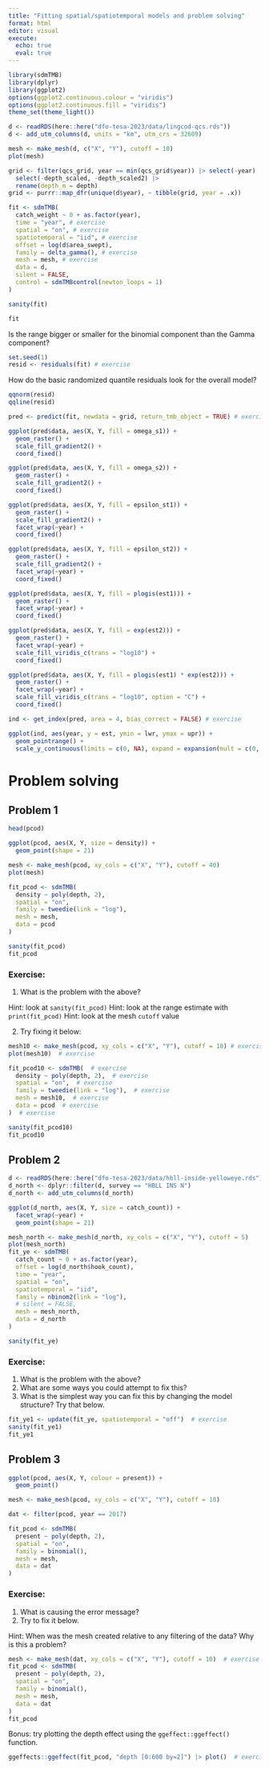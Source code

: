 ```yaml
---
title: "Fitting spatial/spatiotemporal models and problem solving"
format: html
editor: visual
execute: 
  echo: true
  eval: true
---
```


```r
library(sdmTMB)
library(dplyr)
library(ggplot2)
options(ggplot2.continuous.colour = "viridis")
options(ggplot2.continuous.fill = "viridis")
theme_set(theme_light())
```

```r
d <- readRDS(here::here("dfo-tesa-2023/data/lingcod-qcs.rds"))
d <- add_utm_columns(d, units = "km", utm_crs = 32609)
```

```r
mesh <- make_mesh(d, c("X", "Y"), cutoff = 10)
plot(mesh)
```

```r
grid <- filter(qcs_grid, year == min(qcs_grid$year)) |> select(-year) |> 
  select(-depth_scaled, -depth_scaled2) |> 
  rename(depth_m = depth)
grid <- purrr::map_dfr(unique(d$year), ~ tibble(grid, year = .x))
```

```r
fit <- sdmTMB(
  catch_weight ~ 0 + as.factor(year),
  time = "year", # exercise
  spatial = "on", # exercise
  spatiotemporal = "iid", # exercise
  offset = log(d$area_swept),
  family = delta_gamma(), # exercise
  mesh = mesh, # exercise
  data = d,
  silent = FALSE,
  control = sdmTMBcontrol(newton_loops = 1)
)
```

```r
sanity(fit)
```

```r
fit
```

Is the range bigger or smaller for the binomial component than the Gamma component?

```r
set.seed(1)
resid <- residuals(fit) # exercise
```

How do the basic randomized quantile residuals look for the overall model?

```r
qqnorm(resid)
qqline(resid)
```

```r
pred <- predict(fit, newdata = grid, return_tmb_object = TRUE) # exercise
```

```r
ggplot(pred$data, aes(X, Y, fill = omega_s1)) + 
  geom_raster() +
  scale_fill_gradient2() +
  coord_fixed()
```

```r
ggplot(pred$data, aes(X, Y, fill = omega_s2)) + 
  geom_raster() +
  scale_fill_gradient2() +
  coord_fixed()
```

```r
ggplot(pred$data, aes(X, Y, fill = epsilon_st1)) + 
  geom_raster() +
  scale_fill_gradient2() +
  facet_wrap(~year) +
  coord_fixed()
```

```r
ggplot(pred$data, aes(X, Y, fill = epsilon_st2)) + 
  geom_raster() +
  scale_fill_gradient2() +
  facet_wrap(~year) +
  coord_fixed()
```

```r
ggplot(pred$data, aes(X, Y, fill = plogis(est1))) + 
  geom_raster() +
  facet_wrap(~year) +
  coord_fixed()
```

```r
ggplot(pred$data, aes(X, Y, fill = exp(est2))) + 
  geom_raster() +
  facet_wrap(~year) +
  scale_fill_viridis_c(trans = "log10") +
  coord_fixed()
```

```r
ggplot(pred$data, aes(X, Y, fill = plogis(est1) * exp(est2))) + 
  geom_raster() +
  facet_wrap(~year) +
  scale_fill_viridis_c(trans = "log10", option = "C") +
  coord_fixed()
```

```r
ind <- get_index(pred, area = 4, bias_correct = FALSE) # exercise
```

```r
ggplot(ind, aes(year, y = est, ymin = lwr, ymax = upr)) +
  geom_pointrange() +
  scale_y_continuous(limits = c(0, NA), expand = expansion(mult = c(0, 0.05)))
```

# Problem solving

## Problem 1

```r
head(pcod)
```

```r
ggplot(pcod, aes(X, Y, size = density)) +
  geom_point(shape = 21)
```

```r
mesh <- make_mesh(pcod, xy_cols = c("X", "Y"), cutoff = 40)
plot(mesh)
```

```r
fit_pcod <- sdmTMB(
  density ~ poly(depth, 2),
  spatial = "on",
  family = tweedie(link = "log"),
  mesh = mesh,
  data = pcod
)
```

```r
sanity(fit_pcod)
fit_pcod
```

### Exercise:

1. What is the problem with the above?

Hint: look at `sanity(fit_pcod)`
Hint: look at the range estimate with `print(fit_pcod)`
Hint: look at the mesh `cutoff` value

2. Try fixing it below:

```r
mesh10 <- make_mesh(pcod, xy_cols = c("X", "Y"), cutoff = 10) # exercise
plot(mesh10)  # exercise
```

```r
fit_pcod10 <- sdmTMB(  # exercise
  density ~ poly(depth, 2),  # exercise
  spatial = "on",  # exercise
  family = tweedie(link = "log"),  # exercise
  mesh = mesh10,  # exercise
  data = pcod  # exercise
)  # exercise
```

```r
sanity(fit_pcod10)
fit_pcod10
```

## Problem 2

```r
d <- readRDS(here::here("dfo-tesa-2023/data/hbll-inside-yelloweye.rds"))
d_north <- dplyr::filter(d, survey == "HBLL INS N")
d_north <- add_utm_columns(d_north)
```

```r
ggplot(d_north, aes(X, Y, size = catch_count)) + 
  facet_wrap(~year) + 
  geom_point(shape = 21)
```

```r
mesh_north <- make_mesh(d_north, xy_cols = c("X", "Y"), cutoff = 5)
plot(mesh_north)
fit_ye <- sdmTMB(
  catch_count ~ 0 + as.factor(year),
  offset = log(d_north$hook_count),
  time = "year",
  spatial = "on",
  spatiotemporal = "iid",
  family = nbinom2(link = "log"),
  # silent = FALSE,
  mesh = mesh_north,
  data = d_north
)
```

```r
sanity(fit_ye)
```

### Exercise:

1. What is the problem with the above?
2. What are some ways you could attempt to fix this?
3. What is the simplest way you can fix this by changing the model structure? Try that below.

```r
fit_ye1 <- update(fit_ye, spatiotemporal = "off")  # exercise
sanity(fit_ye1)
fit_ye1
```

## Problem 3

```r
ggplot(pcod, aes(X, Y, colour = present)) +
  geom_point()
```

```r
mesh <- make_mesh(pcod, xy_cols = c("X", "Y"), cutoff = 10)
```

```r
dat <- filter(pcod, year == 2017)
```

```r
fit_pcod <- sdmTMB(
  present ~ poly(depth, 2),
  spatial = "on",
  family = binomial(),
  mesh = mesh,
  data = dat
)
```

### Exercise:

1. What is causing the error message?
2. Try to fix it below.

Hint: When was the mesh created relative to any filtering of the data? Why is this a problem?

```r
mesh <- make_mesh(dat, xy_cols = c("X", "Y"), cutoff = 10)  # exercise
fit_pcod <- sdmTMB(
  present ~ poly(depth, 2),
  spatial = "on",
  family = binomial(),
  mesh = mesh,
  data = dat
)
fit_pcod
```

Bonus: try plotting the depth effect using the `ggeffect::ggeffect()` function.

```r
ggeffects::ggeffect(fit_pcod, "depth [0:600 by=2]") |> plot()  # exercise
```
